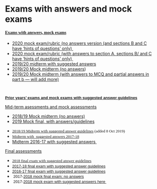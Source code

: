 # Exams with answers and mock exams


<h4><span style="font-family: 'times new roman', times, serif;"><strong style="font-family: 'times new roman', times, serif; text-decoration-line: underline;"><span class="" style="font-family: &quot;Times New Roman&quot;, Times, serif;">Exams with answers, mock exams</span></strong></span></h4>
<p></p><ul><li><a href="https://www.dropbox.com/s/0mmd2cv5d9et1wf/mock_beem101_final_2020_no_ans.pdf?dl=0">2020 mock exam/rubric (no answers version (and sections B and C have 'hints of questions' only)&nbsp;</a></li><li><a href="https://www.dropbox.com/s/cwzqlem2eh2d2pg/mock_beem101_final_2020_w_ans.pdf?dl=0">2020 mock exam/rubric (with answers to section A, sections B/ and C have 'hints of questions' only)&nbsp;</a></li><li><a href="https://www.dropbox.com/s/qtyuy09nmo8v9kx/101midterm_2019_wans.pdf?dl=0">2019/20 midterm with suggested answers</a></li><li><a href="https://www.dropbox.com/s/mxxb955z2gvpb4i/mock-101midterm_2019.pdf?dl=0">2019/20 Mock midterm (no answers</a>)</li><li><a href="https://www.dropbox.com/s/sgiqk9njfhyz744/mock-101midterm_2019_wans.pdf?dl=0">2019/20 Mock midterm (with answers to MCQ and partial answers in part b --- will add more)</a></li></ul><p><br></p><p></p>
<p></p>
<p><span style="font-family: 'times new roman', times, serif;"><strong><span style="text-decoration: underline; font-size: small; font-family: Arial, Helvetica, sans-serif;" class="">Prior years' exams and mock exams with suggested answer guidelines</span></strong></span></p><p><u>Mid-term asessments and mock assessments</u></p><p><span style="font-family: 'times new roman', times, serif;"><span><span style="text-decoration: underline; font-size: small; font-family: Arial, Helvetica, sans-serif;" class=""></span></span></span></p><ul style=""><li style=""><span style=""><a href="https://www.dropbox.com/s/4zmnrhwpv5js3pw/MOCK_101midterm_2018-19_noans.pdf?dl=0" style=""><span style="">2018/19 Mock midterm (no answers)</span></a></span></li><li style=""><span style=""><a href="https://www.dropbox.com/s/9c9gd3vaytdamqp/beem101_2019_mockexam_andpractice_WIP_wans.pdf?dl=0" style="">2019 Mock final,&nbsp;with answers/guidelines</a></span></li></ul><p></p>
<ul>
<li><span style="font-size: small; font-family: 'times new roman', times, serif;"><span><span><a href="https://www.dropbox.com/s/h42z9inaupnhh5s/101midterm_2018-19_wans%202.pdf?dl=0">2018/19 Midterm with suggested answer guidelines</a>&nbsp;(added 8 Oct 2019)</span></span></span></li><li><a href="https://www.dropbox.com/s/5meen2m4z700sn1/101midterm2017-18.pdf?dl=0" style="font-family: &quot;times new roman&quot;, times, serif; font-size: small;"><span>Midterm with&nbsp; suggested answers 2017-18</span></a></li><li><a href="https://www.dropbox.com/s/wkyj3tbnq8dgq03/101midterm2016-17_extendedans.pdf?dl=0">Midterm 2016-17 with suggested answers&nbsp;<br></a></li></ul><p><u>Final assessments</u></p><ul><li><span style="font-size: small; font-family: 'times new roman', times, serif;"><a href="https://www.dropbox.com/s/uygcmk0kwsi210h/beem101final_2019_postexam.pdf?dl=0">2018 final exam with suggested answer guidelines</a></span></li><li><span style="font-size: small; font-family: 'times new roman', times, serif;"><span class="" style="font-family: Arial, Helvetica, sans-serif; font-size: small;"><a href="https://www.dropbox.com/s/y5uk15guqxa5wvf/beem101final_2018_postexternal_wans.pdf?dl=0">2017-18 final exam with suggested answer guidelines</a></span></span></li>
<li><span style="font-family: 'times new roman', times, serif;"><span style="font-size: small;"><a href="https://vle.exeter.ac.uk/pluginfile.php/1027741/mod_resource/content/1/2017finalexam.pdf"><span class="" style="font-family: Arial, Helvetica, sans-serif; font-size: small;">2016-17 final </span></a></span><span style="font-size: small;"><a href="https://vle.exeter.ac.uk/pluginfile.php/1027741/mod_resource/content/1/2017finalexam.pdf"><span class="" style="font-family: Arial, Helvetica, sans-serif; font-size: small;">exam with suggested answer guidelines</span></a></span></span></li>
<li><span style="font-family: 'times new roman', times, serif; font-size: small;"><a href="https://vle.exeter.ac.uk/pluginfile.php/1027741/mod_resource/content/1/2017finalexam.pdf"></a><b><span class="" style="font-family: Arial, Helvetica, sans-serif; font-size: small;">&nbsp;</span></b><span class="" style="font-family: Arial, Helvetica, sans-serif; font-size: small;">2017-</span><a href="http://vle.exeter.ac.uk/%20https:/www.dropbox.com/s/8a2id8kximknai2/beem101final_2018_MOCK.pdf?dl=0"><span class="" style="font-family: Arial, Helvetica, sans-serif; font-size: small;">2018 mock final exam; no answers</span></a></span></li>
<li><span style="font-family: 'times new roman', times, serif; font-size: small;"><a href="http://vle.exeter.ac.uk/%20https:/www.dropbox.com/s/8a2id8kximknai2/beem101final_2018_MOCK.pdf?dl=0"></a><span class="" style="font-family: Arial, Helvetica, sans-serif; font-size: small;">&nbsp;2017-</span><span class="" style="font-family: Arial, Helvetica, sans-serif; font-size: small;"><a href="https://www.dropbox.com/s/mu0jzb93j8b81cw/beem101final_2018_MOCK_wans.pdf?dl=0">2018 mock exam with suggested answers here&nbsp;</a></span></span></li>
</ul>
